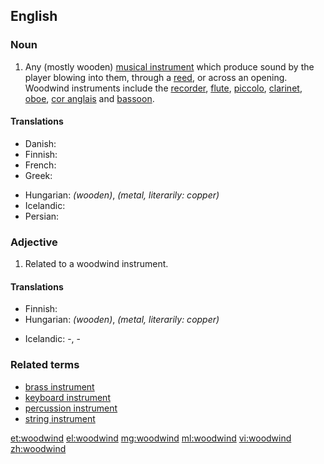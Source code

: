 ==English==

===Noun===
{{en-noun}}

# {{context|musical instruments}} Any (mostly wooden) [[musical instrument]] which produce sound by the player blowing into them, through a [[reed]], or across an opening. Woodwind instruments include the [[recorder]], [[flute]], [[piccolo]], [[clarinet]], [[oboe]], [[cor anglais]] and [[bassoon]].

====Translations====
{{trans-top|musical instrument}}
* Danish: {{t-|da|træblæser}}
* Finnish: {{t+|fi|puupuhallin}}
* French: {{t+|fr|bois}}
* Greek: {{t-|el|ξύλινα πνευστά|n-p|tr=xýlina pnefstá}}
{{trans-mid}}
* Hungarian: {{t-|hu|fafúvós}} ''(wooden)'',  {{t-|hu|rézfúvós}} ''(metal, literarily: copper)''
* Icelandic: {{t-|is|tréblásturshljóðfæri|n}}
* Persian: {{t-|fa|ساز بادی|tr=sâz-e bâdi|sc=fa-Arab}}
{{trans-bottom}}

===Adjective===
{{en-adj|-}}

# Related to a woodwind instrument.

====Translations====
{{trans-top|related to a woodwind instrument}}
* Finnish: {{t+|fi|puupuhallin|alt=puupuhallin-}}
* Hungarian: {{t-|hu|fafúvós}} ''(wooden)'',  {{t-|hu|rézfúvós}} ''(metal, literarily: copper)''
{{trans-mid}}
* Icelandic: {{t-|is|tréblásturshljóðfæra}}-, {{t-|is|tréblásara}}-
{{trans-bottom}}

===Related terms===
* [[brass instrument]]
* [[keyboard instrument]]
* [[percussion instrument]]
* [[string instrument]]

[[et:woodwind]]
[[el:woodwind]]
[[mg:woodwind]]
[[ml:woodwind]]
[[vi:woodwind]]
[[zh:woodwind]]